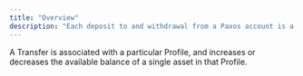 ```yaml
---
title: "Overview"
description: "Each deposit to and withdrawal from a Paxos account is a Transfer."
---
```


A Transfer is associated with a particular Profile, and increases or
decreases the available balance of a single asset in that Profile.


